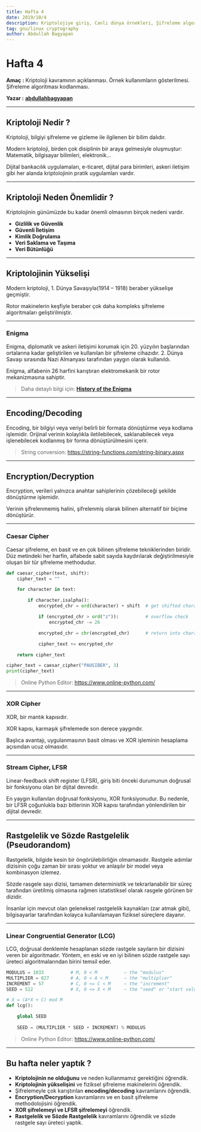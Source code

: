 ```yaml
---
title: Hafta 4
date: 2019/10/4
description: Kriptolojiye giriş, Canlı dünya örnekleri, Şifreleme algoritması geliştirilmesi.
tag: gnu/linux cryptography
author: Abdullah Bagyapan
---
```


# Hafta 4

**Amaç :** Kriptoloji kavramının açıklanması. Örnek kullanımların gösterilmesi. Şifreleme algoritması kodlanması.

**Yazar :** [**abdullahbagyapan**](https://github.com/abdullahbagyapan)

<hr/>


## Kriptoloji Nedir ?

Kriptoloji, bilgiyi şifreleme ve gizleme ile ilgilenen bir bilim dalıdır.

Modern kriptoloji, birden çok disiplinin bir araya gelmesiyle oluşmuştur: Matematik, bilgisayar bilimleri, elektronik...

Dijital bankacılık uygulamaları, e-ticaret, dijital para birimleri, askeri iletişim gibi her alanda kriptolojinin pratik uygulamları vardır.


<hr/>

## Kriptoloji Neden Önemlidir ?

Kriptolojinin günümüzde bu kadar önemli olmasının birçok nedeni vardır.

- **Gizlilik ve Güvenlik**
- **Güvenli İletişim**
- **Kimlik Doğrulama**
- **Veri Saklama ve Taşıma**
- **Veri Bütünlüğü**


<hr/>

## Kriptolojinin Yükselişi

Modern kriptoloji, 1. Dünya Savaşıyla(1914 – 1918) beraber yükselişe geçmiştir.

Rotor makinelerin keşfiyle beraber çok daha kompleks şifreleme algoritmaları geliştirilmiştir.

<CenteredImageLightbox alt="rotor machine" src="/images/hafta4/0.png"/>


<hr/>

### Enigma

Enigma, diplomatik ve askeri iletişimi korumak için 20. yüzyılın başlarından ortalarına kadar geliştirilen ve kullanılan bir şifreleme cihazıdır. 2. Dünya Savaşı sırasında Nazi Almanyası tarafından yaygın olarak kullanıldı.

Enigma, alfabenin 26 harfini karıştıran elektromekanik bir rotor mekanizmasına sahiptir.


<CenteredImageLightbox alt="enigma machine" src="/images/hafta4/1.jpg"/>

> Daha detaylı bilgi için: [**History of the Enigma**](https://www.cryptomuseum.com/crypto/enigma/hist.htm)


<hr/>

## Encoding/Decoding

Encoding, bir bilgiyi veya veriyi belirli bir formata dönüştürme veya kodlama işlemidir. 
Orijinal verinin kolaylıkla iletilebilecek, saklanabilecek veya işlenebilecek kodlanmış bir forma dönüştürülmesini içerir.


<CenteredImageLightbox alt="ascii table" src="/images/hafta4/2.png"/>


<CenteredImageLightbox alt="string conversion" src="/images/hafta4/3.png"/>

> String conversion: https://string-functions.com/string-binary.aspx

<hr/>

## Encryption/Decryption

Encryption, verileri yalnızca anahtar sahiplerinin çözebileceği şekilde dönüştürme işlemidir.

Verinin şifrelenmemiş halini, şifrelenmiş olarak bilinen alternatif bir biçime dönüştürür.


<CenteredImageLightbox alt="encryption" src="/images/hafta4/4.png"/>



<hr/>

### Caesar Cipher

Caesar şifreleme, en basit ve en çok bilinen şifreleme tekniklerinden biridir. Düz metindeki her harfin, alfabede sabit sayıda kaydırılarak değiştirilmesiyle oluşan bir tür şifreleme methodudur.


<CenteredImageLightbox alt="caesar cipher" src="/images/hafta4/5.png"/>


```python
def caesar_cipher(text, shift):
    cipher_text = ""

    for character in text:

        if character.isalpha():
            encrypted_chr = ord(character) + shift  # get shifted character

            if (encrypted_chr > ord("z")):          # overflow check
                encrypted_chr -= 26

            encrypted_chr = chr(encrypted_chr)      # return into character

            cipher_text += encrypted_chr

    return cipher_text

cipher_text = caesar_cipher("PAUSIBER", 3)
print(cipher_text)
```

> Online Python Editor: https://www.online-python.com/

<hr/>

### XOR Cipher

XOR, bir mantık kapısıdır.


<CenteredImageLightbox alt="xor gate" src="/images/hafta4/6.png"/>


XOR kapısı, karmaşık şifrelemede son derece yaygındır.

Başlıca avantajı, uygulanmasının basit olması ve XOR işleminin hesaplama açısından ucuz olmasıdır.


<CenteredImageLightbox alt="xor cipher" src="/images/hafta4/7.png"/>


<hr/>

### Stream Cipher, LFSR

Linear-feedback shift register (LFSR), giriş biti önceki durumunun doğrusal bir fonksiyonu olan bir dijital devredir.

En yaygın kullanılan doğrusal fonksiyonu, XOR fonksiyonudur. Bu nedenle, bir LFSR çoğunlukla bazı bitlerinin XOR kapısı tarafından yönlendirilen bir dijital devredir.


<CenteredImageLightbox alt="lfsr" src="/images/hafta4/8.gif"/>




<hr/>

## Rastgelelik ve Sözde Rastgelelik (Pseudorandom)

Rastgelelik, bilgide kesin bir öngörülebilirliğin olmamasıdır. Rastgele adımlar dizisinin çoğu zaman bir sırası yoktur ve anlaşılır bir model veya kombinasyon izlemez.

Sözde rasgele sayı dizisi, tamamen deterministik ve tekrarlanabilir bir süreç tarafından üretilmiş olmasına rağmen istatistiksel olarak rasgele görünen bir dizidir.

İnsanlar için mevcut olan geleneksel rastgelelik kaynakları (zar atmak gibi), bilgisayarlar tarafından kolayca kullanılamayan fiziksel süreçlere dayanır.



<hr/>

### Linear Congruential Generator (LCG)

LCG, doğrusal denklemle hesaplanan sözde rastgele sayıların bir dizisini veren bir algoritmadır. Yöntem, en eski ve en iyi bilinen sözde rastgele sayı üreteci algoritmalarından birini temsil eder.


```python
MODULUS = 1033          # M, 0 < M          — the "modulus"
MULTIPLIER = 827        # A, 0 < A < M      — the "multiplier"
INCREMENT = 57          # C, 0 <= C < M     — the "increment"
SEED = 512              # X, 0 <= X < M     — the "seed" or "start value"

# X = (A*X + C) mod M
def lcg():

    global SEED
    
    SEED = (MULTIPLIER * SEED + INCREMENT) % MODULUS
```

> Online Python Editor: https://www.online-python.com/

<hr/>

## Bu hafta neler yaptık ?

- **Kriptolojinin ne olduğunu** ve neden kullanmamız gerektiğini öğrendik.
- **Kriptolojinin yükselişini** ve fiziksel şifreleme makinelerini öğrendik.
- Şifrelemeyle çok karıştırılan **encoding/decoding** kavramlarını öğrendik.
- **Encryption/Decryption** kavramlarını ve en basit şifreleme methodolojisini öğrendik.
- **XOR şifrelemeyi ve LFSR şifrelemeyi** öğrendik.
- **Rastgelelik ve Sözde Rastgelelik** kavramlarını öğrendik ve sözde rastgele sayı üreteci yaptık.